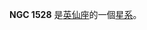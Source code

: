 {{NGCInfoBox|NGCID=NGC 1528|發現者=弗里德里希·威廉·赫歇爾|發現日期=1790年12月28日|其他編號=OCL 397|曆元=J2000.0|赤經=4時15分23秒
|赤緯=51°12'54"|星座=英仙座|星體=星系|星等=6.4|表面亮度=|藍等=}}

'''NGC 1528''' 是[[英仙座|英仙座]]的一個[[星系|星系]]。

{{NGCReference|1528}}
{{Catalogs|NGC=1528}}